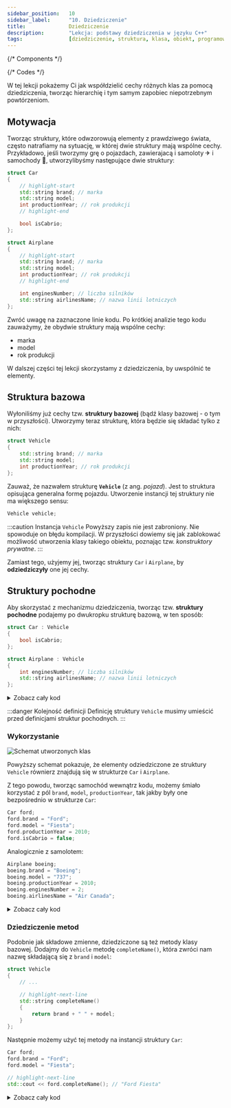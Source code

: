 ```yaml
---
sidebar_position:	10
sidebar_label:		"10. Dziedziczenie"
title:				Dziedziczenie
description:		"Lekcja: podstawy dziedziczenia w języku C++"
tags:				[dziedziczenie, struktura, klasa, obiekt, programowanie-obiektowe, oop]
---
```


{/* Components */}

{/* Codes */}

W tej lekcji pokażemy Ci jak współdzielić cechy różnych klas za pomocą dziedziczenia,
tworząc hierarchię i tym samym zapobiec niepotrzebnym powtórzeniom.

## Motywacja

Tworząc struktury, które odwzorowują elementy z prawdziwego świata, często natrafiamy na sytuację,
w której dwie struktury mają wspólne cechy. Przykładowo, jeśli tworzymy grę o pojazdach,
zawierajacą i samoloty ✈ i samochody 🚗, utworzylibyśmy następujące dwie struktury:

```cpp showLineNumbers
struct Car
{
	// highlight-start
	std::string brand; // marka
	std::string model;
	int productionYear; // rok produkcji
	// highlight-end

	bool isCabrio;
};

struct Airplane
{
	// highlight-start
	std::string brand; // marka
	std::string model;
	int productionYear; // rok produkcji
	// highlight-end

	int enginesNumber; // liczba silników
	std::string airlinesName; // nazwa linii lotniczych
};
```

Zwróć uwagę na zaznaczone linie kodu. Po krótkiej analizie tego kodu zauważymy, że obydwie struktury mają wspólne cechy:

- marka
- model
- rok produkcji

W dalszej części tej lekcji skorzystamy z dziedziczenia, by uwspólnić te elementy.

## Struktura bazowa

Wyłoniliśmy już cechy tzw. **struktury bazowej** (bądź klasy bazowej - o tym w przyszłości). Utworzymy teraz
strukturę, która będzie się składać tylko z nich:

```cpp
struct Vehicle
{
	std::string brand; // marka
	std::string model;
	int productionYear; // rok produkcji
};
```

Zauważ, że nazwałem strukturę **`Vehicle`** (z ang. *pojazd*). Jest to struktura opisująca generalna formę pojazdu.
Utworzenie instancji tej struktury nie ma większego sensu:

```cpp
Vehicle vehicle;
```

:::caution Instancja `Vehicle`
Powyższy zapis nie jest zabroniony. Nie spowoduje on błędu kompilacji. W przyszłości dowiemy się
jak zablokować możliwość utworzenia klasy takiego obiektu, poznając tzw. *konstruktory prywatne*.
:::

 Zamiast tego, użyjemy jej, tworząc struktury `Car` i `Airplane`, by **odziedziczyły** one
jej cechy.

## Struktury pochodne

Aby skorzystać z mechanizmu dziedziczenia, tworząc tzw. **struktury pochodne** podajemy po dwukropku strukturę bazową,
w ten sposób:

```cpp
struct Car : Vehicle
{
	bool isCabrio;
};

struct Airplane : Vehicle
{
	int enginesNumber; // liczba silników
	std::string airlinesName; // nazwa linii lotniczych
};
```

<details>
	<summary>Zobacz cały kod</summary>
	<div>
		<CustomCodeBlock maxLines={25} resizable>
			<FullCode_DerivedStructs />
		</CustomCodeBlock>
	</div>
</details>

:::danger Kolejność definicji
Definicję struktury `Vehicle` musimy umieścić przed definicjami struktur pochodnych.
:::

### Wykorzystanie

<Image border center
		src="/img/tutorials/course/basic/inheritance/hierarchy-only-data-pl.png"
		alt="Schemat utworzonych klas"
		desc="Schemat utworzonych wyżej klas"
	/>
<br/>

Powyższy schemat pokazuje, że elementy odziedziczone ze struktury `Vehicle` równierz znajdują
się w strukturze `Car` i `Airplane`.

Z tego powodu, tworząc samochód wewnątrz kodu, możemy śmiało korzystać z pól `brand`, `model`, `productionYear`,
tak jakby były one bezpośrednio w strukturze `Car`:

```cpp
Car ford;
ford.brand = "Ford";
ford.model = "Fiesta";
ford.productionYear = 2010;
ford.isCabrio = false;
```

Analogicznie z samolotem:

```cpp
Airplane boeing;
boeing.brand = "Boeing";
boeing.model = "737";
boeing.productionYear = 2010;
boeing.enginesNumber = 2;
boeing.airlinesName = "Air Canada";
```

<details>
	<summary>Zobacz cały kod</summary>
	<div>
		<CustomCodeBlock maxLines={25} resizable>
			<FullCode_DerivedStructsUsage />
		</CustomCodeBlock>
	</div>
</details>

### Dziedziczenie metod

Podobnie jak składowe zmienne, dziedziczone są też metody klasy bazowej. Dodajmy do `Vehicle` metodę
`completeName()`, która zwróci nam nazwę składającą się z `brand` i `model`:

```cpp
struct Vehicle
{
	// ...

	// highlight-next-line
	std::string completeName()
	{
		return brand + " " + model;
	}
};
```

Następnie możemy użyć tej metody na instancji struktury `Car`:

```cpp
Car ford;
ford.brand = "Ford";
ford.model = "Fiesta";

// highlight-next-line
std::cout << ford.completeName(); // "Ford Fiesta"
```

<details>
	<summary>Zobacz cały kod</summary>
	<div>
		<CustomCodeBlock maxLines={25} resizable>
			<FullCode_DerivedStructsMethods />
		</CustomCodeBlock>
	</div>
</details>